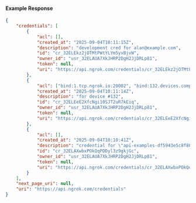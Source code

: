 #### Example Response

```json
{
	"credentials": [
		{
			"acl": [],
			"created_at": "2025-09-04T10:11:15Z",
			"description": "development cred for alan@example.com",
			"id": "cr_32ELEkz2jOTMtPWtYLYm5yxBjvW",
			"owner_id": "usr_32ELAUA7XkJHRP2DgH2JjDRLp81",
			"token": null,
			"uri": "https://api.ngrok.com/credentials/cr_32ELEkz2jOTMtPWtYLYm5yxBjvW"
		},
		{
			"acl": ["bind:1.tcp.ngrok.io:20002", "bind:132.devices.company.com"],
			"created_at": "2025-09-04T10:11:14Z",
			"description": "for device #132",
			"id": "cr_32ELEeE2XfcNgi10SJT2uR7kEiq",
			"owner_id": "usr_32ELAUA7XkJHRP2DgH2JjDRLp81",
			"token": null,
			"uri": "https://api.ngrok.com/credentials/cr_32ELEeE2XfcNgi10SJT2uR7kEiq"
		},
		{
			"acl": [],
			"created_at": "2025-09-04T10:10:41Z",
			"description": "credential for \"api-examples-df5943e5c8f86c92@example.com\"",
			"id": "cr_32ELAXwbxPOkQqPDDyl3z9gkjGc",
			"owner_id": "usr_32ELAUA7XkJHRP2DgH2JjDRLp81",
			"token": null,
			"uri": "https://api.ngrok.com/credentials/cr_32ELAXwbxPOkQqPDDyl3z9gkjGc"
		}
	],
	"next_page_uri": null,
	"uri": "https://api.ngrok.com/credentials"
}
```
